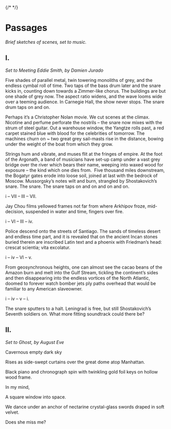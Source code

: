 
<Navbar />

{/* <Footbar /> */}

# Passages

<div style={{ marginTop: "-3rem" }} />

_Brief sketches of scenes, set to music._

## I.

_Set to Meeting Eddie Smith, by Damien Jurado_

Five shades of parallel metal, twin towering monoliths of grey, and the endless cymbal roll of time. Two taps of the bass drum later and the snare kicks in, counting down towards a Zimmer-like chorus. The buildings are but one shade of grey now. The aspect ratio widens, and the wave looms wide over a teeming audience. In Carnegie Hall, the show never stops. The snare drum taps on and on.

Perhaps it’s a Christopher Nolan movie. We cut scenes at the climax. Nicotine and perfume perforate the nostrils – the snare now mixes with the strum of steel guitar. Out a warehouse window, the Yangtze rolls past, a red carpet stained blue with blood for the celebrities of tomorrow. The machines churn on ~ two great grey sail-masts rise in the distance, bowing under the weight of the boat from which they grow.

Strings hum and vibrate, and muses flit at the fringes of empire. At the foot of the Argonath, a band of musicians have set-up camp under a vast grey bridge over the river which bears their name, weeping into waxed wood for exposure – the kind which one dies from.  Five thousand miles downstream, the Bogatyr gates erode into loose soil, joined at last with the bedrock of Moscow. Mussorgsky’s notes wilt and burn, strangled by Shostakovich’s snare. The snare. The snare taps on and on and on and on.

i – VII – III – VII.

Jay Chou films yellowed frames not far from where Arkhipov froze, mid-decision, suspended in water and time, fingers over fire.

i – VI – III – iv.

Police descend onto the streets of Santiago. The sands of timeless desert and endless time part, and it is revealed that on the ancient Incan stones buried therein are inscribed Latin text and a phoenix with Friedman’s head: crescat scientia; vita excolatur.

i – iv – VI – v.

From geosynchronous heights, one can almost see the cacao beans of the Amazon burn and melt into the Gulf Stream, tickling the continent’s sides and then disappearing into the endless vortices of the North Atlantic, doomed to forever watch bomber jets ply paths overhead that would be familiar to any American slaveowner.

i – iv – v – i.

The snare sputters to a halt. Leningrad is free, but still Shostakovich’s Seventh soldiers on. What more fitting soundtrack could there be?

## II.

_Set to Ghost, by August Eve_

Cavernous empty dark sky

Rises as side-swept curtains over the great dome atop Manhattan.

Black piano and chronograph spin with twinkling gold foil keys on hollow wood frame.

In my mind,

A square window into space.

We dance under an anchor of nectarine crystal-glass swords draped in soft velvet.

Does she miss me?
